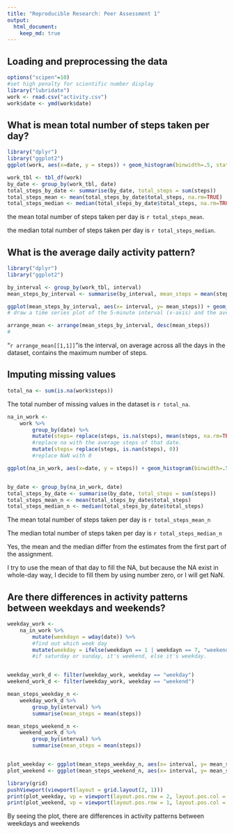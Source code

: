 ```yaml
---
title: "Reproducible Research: Peer Assessment 1"
output: 
  html_document:
    keep_md: true
---
```



## Loading and preprocessing the data
```r
options("scipen"=10)
#set high penalty for scientific number display
library("lubridate")
work <- read.csv("activity.csv")
work$date <- ymd(work$date)


```
## What is mean total number of steps taken per day?
```r
library("dplyr")
library("ggplot2")
ggplot(work, aes(x=date, y = steps)) + geom_histogram(binwidth=.5, stat="identity") + ylab("total number of steps")

work_tbl <- tbl_df(work)
by_date <- group_by(work_tbl, date)
total_steps_by_date <- summarise(by_date, total_steps = sum(steps))
total_steps_mean <- mean(total_steps_by_date$total_steps, na.rm=TRUE)
total_steps_median <- median(total_steps_by_date$total_steps, na.rm=TRUE)

```

the mean total number of steps taken per day is `r total_steps_mean`.

the median total number of steps taken per day is `r total_steps_median`.
 
## What is the average daily activity pattern?
```r
library("dplyr")
library("ggplot2")

by_interval <- group_by(work_tbl, interval)
mean_steps_by_interval <- summarise(by_interval, mean_steps = mean(steps, na.rm=TRUE))

ggplot(mean_steps_by_interval, aes(x= interval, y= mean_steps)) + geom_line()+ xlab("inverval (5 minutes per unit)")
# draw a time series plot of the 5-minute interval (x-axis) and the average number of steps taken, averaged across all days (y-axis)

arrange_mean <- arrange(mean_steps_by_interval, desc(mean_steps))
#
```
"`r arrange_mean[[1,1]]`"is the interval, on average across all the days in the dataset, contains the maximum number of steps.

## Imputing missing values
```r
total_na <- sum(is.na(work$steps))
```
The total number of missing values in the dataset is `r total_na`.
```r
na_in_work <-
    work %>% 
        group_by(date) %>%
        mutate(steps= replace(steps, is.na(steps), mean(steps, na.rm=TRUE))) %>%
        #replace na with the average steps of that date.
        mutate(steps= replace(steps, is.nan(steps), 0))
        #replace NaN with 0

ggplot(na_in_work, aes(x=date, y = steps)) + geom_histogram(binwidth=.5, stat="identity") + ylab("total number of steps")


by_date <- group_by(na_in_work, date)
total_steps_by_date <- summarise(by_date, total_steps = sum(steps))
total_steps_mean_n <- mean(total_steps_by_date$total_steps)
total_steps_median_n <- median(total_steps_by_date$total_steps)
```
The mean total number of steps taken per day is `r total_steps_mean_n`

The median total number of steps taken per day is `r total_steps_median_n`

Yes, the mean and the median differ from the estimates from the first part of the assignment.

I try to use the mean of that day to fill the NA, but because the NA exist in whole-day way, I decide to fill them by using number zero, or I will get NaN.

## Are there differences in activity patterns between weekdays and weekends?
```r
weekday_work <-
    na_in_work %>%
        mutate(weekdayn = wday(date)) %>%
        #find out which week day
        mutate(weekday = ifelse(weekdayn == 1 | weekdayn == 7, "weekend", "weekday"))
        #if saturday or sunday, it's weekend, else it's weekday.


weekday_work_d <- filter(weekday_work, weekday == "weekday")
weekend_work_d <- filter(weekday_work, weekday == "weekend")

mean_steps_weekday_n <-
    weekday_work_d %>%
        group_by(interval) %>%
        summarise(mean_steps = mean(steps))

mean_steps_weekend_n <-
    weekend_work_d %>%
        group_by(interval) %>%
        summarise(mean_steps = mean(steps))


plot_weekday <- ggplot(mean_steps_weekday_n, aes(x= interval, y= mean_steps)) + geom_line()+ xlab("inverval (5 minutes per unit)")+labs(title = "weekday")
plot_weekend <- ggplot(mean_steps_weekend_n, aes(x= interval, y= mean_steps)) + geom_line()+ xlab("inverval (5 minutes per unit)") + labs(title = "weekend")

library(grid)
pushViewport(viewport(layout = grid.layout(2, 1)))
print(plot_weekday, vp = viewport(layout.pos.row = 2, layout.pos.col = 1))
print(plot_weekend, vp = viewport(layout.pos.row = 1, layout.pos.col = 1))
```

By seeing the plot, there are differences in activity patterns between weekdays and weekends

